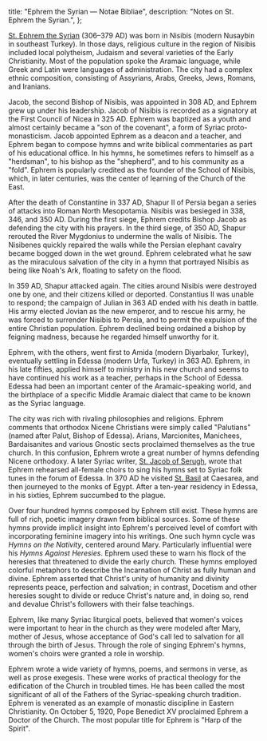   title: "Ephrem the Syrian — Notae Bibliae",
  description: "Notes on St. Ephrem the Syrian.",
};

<Initial text="Ephrem the Syrian" />

[St. Ephrem the Syrian](/glossary/names#ephraim) (306–379 AD) was born in Nisibis (modern Nusaybin in southeast Turkey). In those days, religious culture in the region of Nisibis included local polytheism, Judaism and several varieties of the Early Christianity. Most of the population spoke the Aramaic language, while Greek and Latin were languages of administration. The city had a complex ethnic composition, consisting of Assyrians, Arabs, Greeks, Jews, Romans, and Iranians.

Jacob, the second Bishop of Nisibis, was appointed in 308 AD, and Ephrem grew up under his leadership. Jacob of Nisibis is recorded as a signatory at the First Council of Nicea in 325 AD. Ephrem was baptized as a youth and almost certainly became a "son of the covenant", a form of Syriac proto-monasticism. Jacob appointed Ephrem as a deacon and a teacher, and Ephrem began to compose hymns and write biblical commentaries as part of his educational office. In his hymns, he sometimes refers to himself as a "herdsman", to his bishop as the "shepherd", and to his community as a "fold". Ephrem is popularly credited as the founder of the School of Nisibis, which, in later centuries, was the center of learning of the Church of the East.

After the death of Constantine in 337 AD, Shapur II of Persia began a series of attacks into Roman North Mesopotamia. Nisibis was besieged in 338, 346, and 350 AD. During the first siege, Ephrem credits Bishop Jacob as defending the city with his prayers. In the third siege, of 350 AD, Shapur rerouted the River Mygdonius to undermine the walls of Nisibis. The Nisibenes quickly repaired the walls while the Persian elephant cavalry became bogged down in the wet ground. Ephrem celebrated what he saw as the miraculous salvation of the city in a hymn that portrayed Nisibis as being like Noah's Ark, floating to safety on the flood.

In 359 AD, Shapur attacked again. The cities around Nisibis were destroyed one by one, and their citizens killed or deported. Constantius II was unable to respond; the campaign of Julian in 363 AD ended with his death in battle. His army elected Jovian as the new emperor, and to rescue his army, he was forced to surrender Nisibis to Persia, and to permit the expulsion of the entire Christian population. Ephrem declined being ordained a bishop by feigning madness, because he regarded himself unworthy for it.

Ephrem, with the others, went first to Amida (modern Diyarbakır, Turkey), eventually settling in Edessa (modern Urfa, Turkey) in 363 AD. Ephrem, in his late fifties, applied himself to ministry in his new church and seems to have continued his work as a teacher, perhaps in the School of Edessa. Edessa had been an important center of the Aramaic-speaking world, and the birthplace of a specific Middle Aramaic dialect that came to be known as the Syriac language.

The city was rich with rivaling philosophies and religions. Ephrem comments that orthodox Nicene Christians were simply called "Palutians" (named after Palut, Bishop of Edessa). Arians, Marcionites, Manichees, Bardaisanites and various Gnostic sects proclaimed themselves as the true church. In this confusion, Ephrem wrote a great number of hymns defending Nicene orthodoxy. A later Syriac writer, [St. Jacob of Serugh](/people/saints/syriac-fathers/jacob-of-serugh), wrote that Ephrem rehearsed all-female choirs to sing his hymns set to Syriac folk tunes in the forum of Edessa. In 370 AD he visited [St. Basil](/people/saints/cappadocian-fathers/basil-the-great) at Caesarea, and then journeyed to the monks of Egypt. After a ten-year residency in Edessa, in his sixties, Ephrem succumbed to the plague.

Over four hundred hymns composed by Ephrem still exist. These hymns are full of rich, poetic imagery drawn from biblical sources. Some of these hymns provide implicit insight into Ephrem's perceived level of comfort with incorporating feminine imagery into his writings. One such hymn cycle was *Hymns on the Nativity*, centered around Mary. Particularly influential were his *Hymns Against Heresies*. Ephrem used these to warn his flock of the heresies that threatened to divide the early church. These hymns employed colorful metaphors to describe the Incarnation of Christ as fully human and divine. Ephrem asserted that Christ's unity of humanity and divinity represents peace, perfection and salvation; in contrast, Docetism and other heresies sought to divide or reduce Christ's nature and, in doing so, rend and devalue Christ's followers with their false teachings.

Ephrem, like many Syriac liturgical poets, believed that women's voices were important to hear in the church as they were modeled after Mary, mother of Jesus, whose acceptance of God's call led to salvation for all through the birth of Jesus. Through the role of singing Ephrem's hymns, women's choirs were granted a role in worship.

Ephrem wrote a wide variety of hymns, poems, and sermons in verse, as well as prose exegesis. These were works of practical theology for the edification of the Church in troubled times. He has been called the most significant of all of the Fathers of the Syriac-speaking church tradition. Ephrem is venerated as an example of monastic discipline in Eastern Christianity. On October 5, 1920, Pope Benedict XV proclaimed Ephrem a Doctor of the Church. The most popular title for Ephrem is "Harp of the Spirit".
